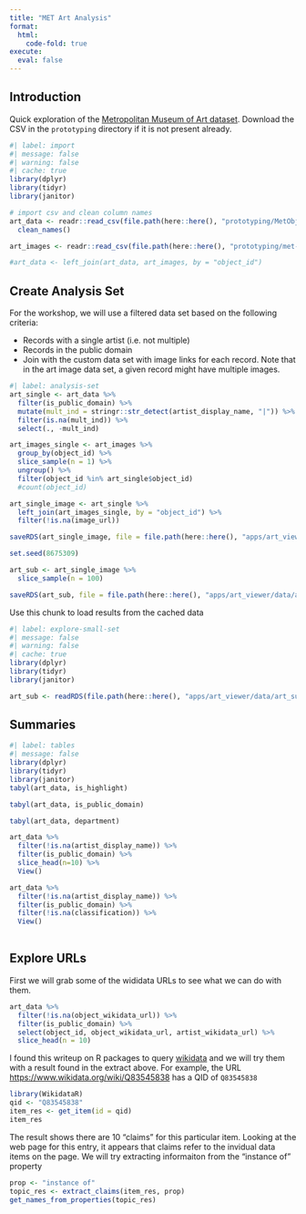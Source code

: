```yaml
---
title: "MET Art Analysis"
format:
  html:
    code-fold: true
execute:
  eval: false
---
```


## Introduction

Quick exploration of the [Metropolitan Museum of Art dataset](https://github.com/metmuseum/openaccess). Download the CSV in the `prototyping` directory if it is not present already.

```r
#| label: import
#| message: false
#| warning: false
#| cache: true
library(dplyr)
library(tidyr)
library(janitor)

# import csv and clean column names
art_data <- readr::read_csv(file.path(here::here(), "prototyping/MetObjects.csv")) %>%
  clean_names()

art_images <- readr::read_csv(file.path(here::here(), "prototyping/met-images.csv"))

#art_data <- left_join(art_data, art_images, by = "object_id")
```

## Create Analysis Set

For the workshop, we will use a filtered data set based on the following criteria:

* Records with a single artist (i.e. not multiple)
* Records in the public domain
* Join with the custom data set with image links for each record. Note that in the art image data set, a given record might have multiple images.

```r
#| label: analysis-set
art_single <- art_data %>%
  filter(is_public_domain) %>%
  mutate(mult_ind = stringr::str_detect(artist_display_name, "|")) %>%
  filter(is.na(mult_ind)) %>%
  select(., -mult_ind)

art_images_single <- art_images %>%
  group_by(object_id) %>%
  slice_sample(n = 1) %>%
  ungroup() %>%
  filter(object_id %in% art_single$object_id)
  #count(object_id)

art_single_image <- art_single %>%
  left_join(art_images_single, by = "object_id") %>%
  filter(!is.na(image_url))

saveRDS(art_single_image, file = file.path(here::here(), "apps/art_viewer/data/art_single_image.rds"))

set.seed(8675309)

art_sub <- art_single_image %>%
  slice_sample(n = 100)

saveRDS(art_sub, file = file.path(here::here(), "apps/art_viewer/data/art_sub.rds"))
```

Use this chunk to load results from the cached data

```r
#| label: explore-small-set
#| message: false
#| warning: false
#| cache: true
library(dplyr)
library(tidyr)
library(janitor)

art_sub <- readRDS(file.path(here::here(), "apps/art_viewer/data/art_sub.rds"))
```


## Summaries 

```r
#| label: tables
#| message: false
library(dplyr)
library(tidyr)
library(janitor)
tabyl(art_data, is_highlight)

tabyl(art_data, is_public_domain)

tabyl(art_data, department)

art_data %>%
  filter(!is.na(artist_display_name)) %>%
  filter(is_public_domain) %>%
  slice_head(n=10) %>%
  View()

art_data %>%
  filter(!is.na(artist_display_name)) %>%
  filter(is_public_domain) %>%
  filter(!is.na(classification)) %>%
  View()
  
```

## Explore URLs

First we will grab some of the wididata URLs to see what we can do with them.

```r
art_data %>%
  filter(!is.na(object_wikidata_url)) %>%
  filter(is_public_domain) %>%
  select(object_id, object_wikidata_url, artist_wikidata_url) %>%
  slice_head(n = 10)
```

I found this writeup on R packages to query [wikidata](https://www.lehir.net/how-to-query-wikidata-in-r/) and we will try them with a result found in the extract above. For example, the URL <https://www.wikidata.org/wiki/Q83545838> has a QID of `Q83545838`

```r
library(WikidataR)
qid <- "Q83545838"
item_res <- get_item(id = qid)
item_res
```

The result shows there are 10 "claims" for this particular item. Looking at the web page for this entry, it appears that claims refer to the invidual data items on the page. We will try extracting informaiton from the "instance of" property


```r
prop <- "instance of"
topic_res <- extract_claims(item_res, prop)
get_names_from_properties(topic_res)
```
